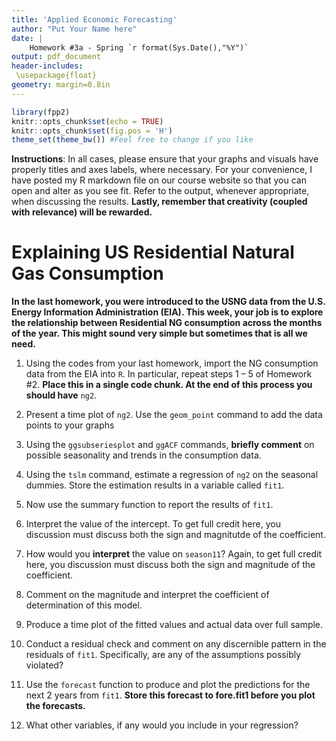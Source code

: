 ```yaml
---
title: 'Applied Economic Forecasting'
author: "Put Your Name here"
date: |
    Homework #3a - Spring `r format(Sys.Date(),"%Y")` 
output: pdf_document
header-includes:
 \usepackage{float}
geometry: margin=0.8in
---
```


```r
library(fpp2)
knitr::opts_chunk$set(echo = TRUE)
knitr::opts_chunk$set(fig.pos = 'H') 
theme_set(theme_bw()) #Feel free to change if you like
```

**Instructions**: In all cases, please ensure that your graphs and visuals have properly titles and axes labels, where necessary. For your convenience, I have posted my R markdown file on our course website so that you can open and alter as you see fit. Refer to the output, whenever appropriate, when discussing the results. **Lastly, remember that creativity (coupled with relevance) will be rewarded.**

# Explaining US Residential Natural Gas Consumption

**In the last homework, you were introduced to the USNG data from the U.S. Energy Information Administration (EIA). This week, your job is to explore the relationship between Residential NG consumption across the months of the year. This might sound very simple but sometimes that is all we need.**

1. Using the codes from your last homework, import the NG consumption data from the EIA into `R`. In particular, repeat steps 1 -- 5 of Homework #2. **Place this in a single code chunk. At the end of this process you should have** `ng2`.


2. Present a time plot of `ng2`. Use the `geom_point` command to add the data points to your graphs


3. Using the `ggsubseriesplot` and `ggACF` commands, **briefly comment** on possible seasonality and trends in the consumption data.\label{seasons}



4. Using the `tslm` command, estimate a regression of `ng2` on the seasonal dummies. Store the estimation results in a variable called `fit1`.


5. Now use the summary function to report the results of `fit1`.


6. Interpret the value of the intercept. To get full credit here, you discussion must discuss both the sign and magnitutde of the coefficient.


7. How would you **interpret** the value on `season11`? Again, to get full credit here, you discussion must discuss both the sign and magnitude of the coefficient.


8. Comment on the magnitude and interpret the coefficient of determination of this model. 


9. Produce a time plot of the fitted values and actual data over full sample.


10. Conduct a residual check and comment on any discernible pattern in the residuals of `fit1`. Specifically, are any of the assumptions possibly violated?


11. Use the `forecast` function to produce and plot the predictions for the next 2 years from `fit1`. **Store this forecast to fore.fit1 before you plot the forecasts.**


12. What other variables, if any would you include in your regression?

